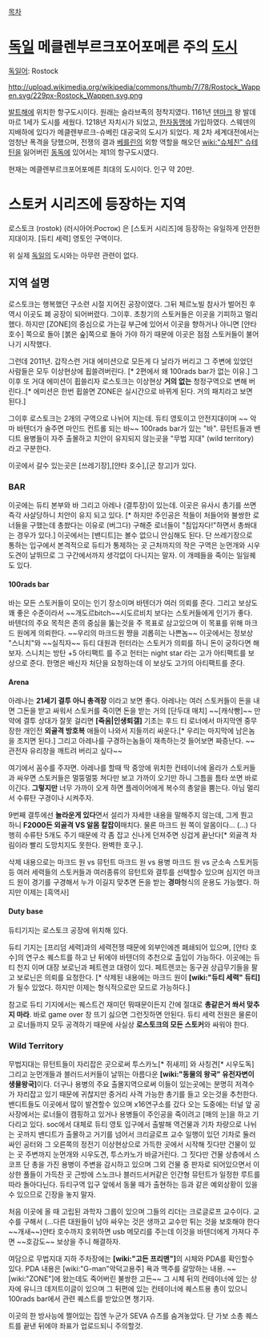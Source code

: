 [[목차]]

= [[독일]] 메클렌부르크포어포메른 주의 [[도시]] =
[[독일어]]: Rostock

http://upload.wikimedia.org/wikipedia/commons/thumb/7/78/Rostock_Wappen.svg/229px-Rostock_Wappen.svg.png

[[발트해]]에 위치한 항구도시이다. 원래는 슬라브족의 정착지였다. 1161년 [[덴마크]] 왕 발데마르 1세가 도시를 세웠다. 1218년 자치시가 되었고, [[한자동맹]]에 가입하였다. 스웨덴의 지배하에 있다가 메클렌부르크-슈베린 대공국의 도시가 되었다. 제 2차 세계대전에서는 엄청난 폭격을 당했으며, 전쟁의 결과 [[베를린]]의 외항 역할을 해오던 [[wiki:"슈체친" 슈테틴]]을 잃어버린 [[동독]]에 있어서는 제1의 항구도시였다. 

현재는 메클렌부르크포어포메른 최대의 도시이다. 인구 약 20만.

= 스토커 시리즈에 등장하는 지역 =
로스토크 (rostok) (러시아어:Росток) 은 [스토커 시리즈]에 등장하는 유일하게 안전한 지대이자. [듀티 세력] 영토인 구역이다.

위 실제 [[독일]]의 도시와는 아무련 관련이 없다.
== 지역 설명 ==

로스토크는 행복했던 구소련 시절 지어진 공장이였다. 그뒤 체르노빌 참사가 벌어진 후 역시 이곳도 폐 공장이 되어버렸다. 그이후. 초창기의 스토커들은 이곳을 기피하고 멀리했다. 하지만 [ZONE]의 중심으로 가는길 부근에 있어서 이곳을 향하거나 아니면 [얀타 호수] 쪽으로 돌아 [붉은 숲]쪽으로 돌아 가야 하기 때문에 이곳은 점점 스토커들이 불어나기 시작했다.

그런데 2011년. 갑작스런 거대 에미션으로 모든게 다 날라가 버리고 그 주변에 있었던 사람들은 모두 이상현상에 휩쓸려버린다. [* 2편에서 왜 100rads bar가 없는 이유.] 그 이후 또 거대 에미션이 휩쓸리자 로스토크는 이상현상 '''거의 없는''' 청정구역으로 변해 버린다..[* 에미션은 한번 휩쓸면 ZONE은 실시간으로 바뀌게 된다. 거의 패치라고 보면 된다.]

그이후 로스토크는 2개의 구역으로 나뉘어 지는데. 듀티 영토이고 안전지대이며 ~~ 악마 바텐더가 술주면 마인드 컨트롤 되는 바~~ 100rads bar가 있는 "바". 뮤턴트들과 밴디트 용병들이 자주 출몰하고 치안이 유지되지 않는곳을 "무법 지대" (wild territory) 라고 구분한다.

이곳에서 갈수 있는곳은 [쓰레기장],[얀타 호수],[군 창고]가 있다.

=== BAR ===

이곳에는 듀티 본부와 바 그리고 아레나 (결투장)이 있는데. 이곳은 유사시 총기를 쓰면 즉각 사살당하니 치안이 유지 되고 있다. [* 하지만 주인공은 적들이 처들어와 불쌍한 로너들을 구했는데 총쐈다는 이유로 (버그다) 구해준 로너들이 "침입자다!"하면서 총쏴대는 경우가 있다.] 이곳에서는 [밴디트]는 볼수 없으니 안심해도 된다. 단 쓰레기장으로 통하는 입구에서 본격적으로 듀티가 통제하는 곳 근처까지의 작은 구역은 눈먼개와 시우도견이 날뛰므로 그 구간에서까지 생각없이 다니지는 말자. 이 개떼들을 죽이는 일일퀘도 있다.

==== 100rads bar ====

바는 모든 스토커들이 모이는 인기 장소이며 바텐더가 여러 의뢰를 준다. 그리고 보상도 꽤 좋은 수준이라서 ~~개도르bitch~~시도르비치 보다는 스토커들에게 인기가 좋다. 바텐더의 주요 목적은 존의 중심을 뚫는것을 주 목표로 삼고있으며 이 목표를 위해 마크드 원에게 의뢰한다.  ~~우리의 마크드원 쨩을 괴롭히는 나쁜놈~~
이곳에서는 정보상 "스니치"와 ~~실직자~~ 듀티 대원과 헌터라는 스토커가 의뢰를 하니 돈이 궁하다면 해보자. 스니치는 방탄 +5 아티팩트 를 주고 헌터는 night star 라는 고가 아티팩트를 보상으로 준다. 한명은 배신자 처단을 요청하는데 이 보상도 고가의 아티팩트를 준다.

==== Arena ====
아레나는 '''21세기 결투 아니 총격장''' 이라고 보면 좋다. 아레나는 여러 스토커들이 돈을 내면 그돈을 받고 싸워서 스토커를 죽이면 돈을 받는 거의 [단두대 매치] ~~[캐삭빵]~~ 만약에 결투 상대가 잘못 걸리면 '''[죽음|인생퇴갤]''' 기초는 후드 티 로너에서 마지막엔 중무장한 개인전 '''외골격 방호복''' 애들이 나와서 지들끼리 싸운다.[* 우리는 마지막에 남은놈을 조지면 된다.] 그리고 아레나를 구경하는놈들이 재촉하는것 들어보면 짜증난다. ~~관전자 유리창을 깨트려 버리고 싶다~~

여기에서 꼼수를 주자면. 아레나를 할때 딱 중앙에 위치한 컨테이너에 올라가 스토커들과 싸우면 스토커들은 멀뚱멀뚱 쳐다만 보고 가까이 오기만 하니 그틈을 틈타 쏘면 바로 이긴다. '''그렇지만''' 너무 가까이 오게 하면 플레이어에게 복수의 총알을 뿜는다. 아님 멀리서 수류탄 구경이나 시켜주자.

9번째 결투에선 '''놀라운게 있다'''면서 설리가 자세한 내용을 말해주지 않는데, 그게 뭔고 하니 '''F2000든 외골격 VS 알몸 칼잡이'''매치다. 물론 마크드 원 쪽이 알몸이다... (...) 다행히 수류탄 5개도 주기 때문에 각 좀 잡고 신나게 던져주면 싱겁게 끝난다[* 외골격 차림이라 빨리 도망치지도 못한다. 완벽한 호구.].

삭제 내용으로는 마크드 원 vs 뮤턴트 마크드 원 vs 용병 마크드 원 vs 군소속 스토커등등 여러 세력들의 스토커들과 여러종류의 뮤턴트와 결투를 선택할수 있으며 심지언 마크드 원이 경기를 구경해서 누가 이길지 맞추면 돈을 받는 '''경마'''형식의 운용도 가능했다. 하지만 이제는 [흑역사]

==== Duty base ====
듀티기지는 로스토크 공장에 위치해 있다.

듀티 기지는 [프리덤 세력]과의 세력전쟁 때문에 외부인에겐 폐쇄되어 있으며, [얀타 호수]의 연구소 퀘스트를 하고 난 뒤에야 바텐더의 추천으로 출입이 가능하다. 이곳에는 듀티 천지 이며 대장 보로닌과 페트렌코 대령이 있다. 페트렌코는 동구권 상급무기들을 팔고 보로닌은 의뢰를 요청한다. [* 삭제된 내용에는 마크드 원이 '''[wiki:"듀티 세력" 듀티]'''가 될수 있었다. 하지만 이제는 형식적으로만 모드로 가능하다.]

참고로 듀티 기지에서는 퀘스트건 재미던 뭐때문이든지 간에 절대로 '''총같은거 쏴서 맞추지 마라'''. 바로 game over 창 뜨기 싫으면 그런짓하면 안된다. 듀티 세력 전원은 물론이고 로너들까지 모두 공격하기 때문에 사실상 '''로스토크의 모든 스토커'''와 싸워야 한다.

=== Wild Territory ===

무법지대는 뮤턴트들이 자리잡은 곳으로써 투스카노[* 쥐새끼] 와 사칭견[* 시우도독] 그리고 눈먼개들과 블러드서커들이 날뛰는 아름다운 '''[wiki:"동물의 왕국" 유전자변이 생물왕국]'''이다. 더구나 용병의 주요 출몰지역으로써 이들이 있는곳에는 분명히 저격수가 자리잡고 있기 때문에 귀찮지만 중거리 사격 가능한 총기를 들고 오는것을 추천한다. 밴디트들도 이곳에서 많이 발견할수 있으며 x16연구소를 갔다 오는 도중에는 터널 앞 공사장에서는 로너들이 캠핑하고 있거나 용병들이 주인공을 죽이려고 [매의 눈]을 하고 기다리고 있다. 
soc에서 대체로 듀티 영토 입구에서 출발해 역건물과 기차 차량으로 나뉘는 곳까지 밴디트가 출몰하고 거기를 넘어서 크리글로프 교수 일행이 있던 기차로 둘러싸인 공터와 그 오른쪽의 정전기 이상현상으로 가득한 곳에서 시작해 짓다만 건물이 있는 곳 주변까지 눈먼개와 시우도견, 투스카노가 바글거린다. 그 짓다만 건물 상층에서 스코프 단 총을 가진 용병이 주변을 감시하고 있으며 그외 건물 중 판자로 되어있으면서 이상한 풀들이 가득찬 곳 근방에 스노크나 블러드서커같은 인간형 뮤턴트가 일정한 루트를 따라 돌아다닌다. 듀티구역 입구 앞에서 동물 떼가 출현하는 등과 같은 예외상황이 있을 수 있으므로 긴장을 놓지 말자. 

처음 이곳에 올 때 고립된 과학자 그룹이 있으며 그들의 리더는 크로글로프 교수이다. 교수를 구해서 (...다른 대원들이 남아 싸우는 것은 생까고 교수만 튀는 것을 보호해야 한다~~개새~~)얀타 호수까지 호위하면 usb 메모리를 주는데 이것을 바텐더에게 가져다 주면 ~~호감도~~ 보상을 주니 해결하자.

여담으로 무법지대 지하 주차장에는 '''[wiki:"고든 프리맨"]'''의 시체와 PDA를 확인할수 있다. PDA 내용은 [wiki:"G-man"악덕고용주] 욕과 맥주를 갈망하는 내용. ~~[wiki:"ZONE"]에 왔는데도 죽어버린 불쌍한 고든~~ 그 시체 뒤의 컨테이너에 있는 상자에 유니크 데저트이글이 있으며 그 뒤편에 있는 컨테이너에 퀘스트용 총이 있으니 100rads bar에서 관련 퀘스트를 받았으면 챙기자.

이곳의 한 방사능에 쩔어있는 집엔 누군가 SEVA 슈츠를 숨겨놓았다. 단 가보 소총 퀘스트를 끝낸 뒤에야 좌표가 업로드되니 주의할것.
